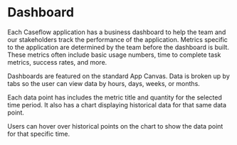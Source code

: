 
<Meta title="Commons/Components/Dashboard" />

# Dashboard

Each Caseflow application has a business dashboard to help the team and our stakeholders track the performance of the
application. Metrics specific to the application are determined by the team before the dashboard is built. These metrics
often include basic usage numbers, time to complete task metrics, success rates, and more.

Dashboards are featured on the standard App Canvas. Data is broken up by tabs so the user can view data by hours, days,
weeks, or months.

Each data point has includes the metric title and quantity for the selected time period. It also has a chart displaying
historical data for that same data point.

Users can hover over historical points on the chart to show the data point for that specific time.

